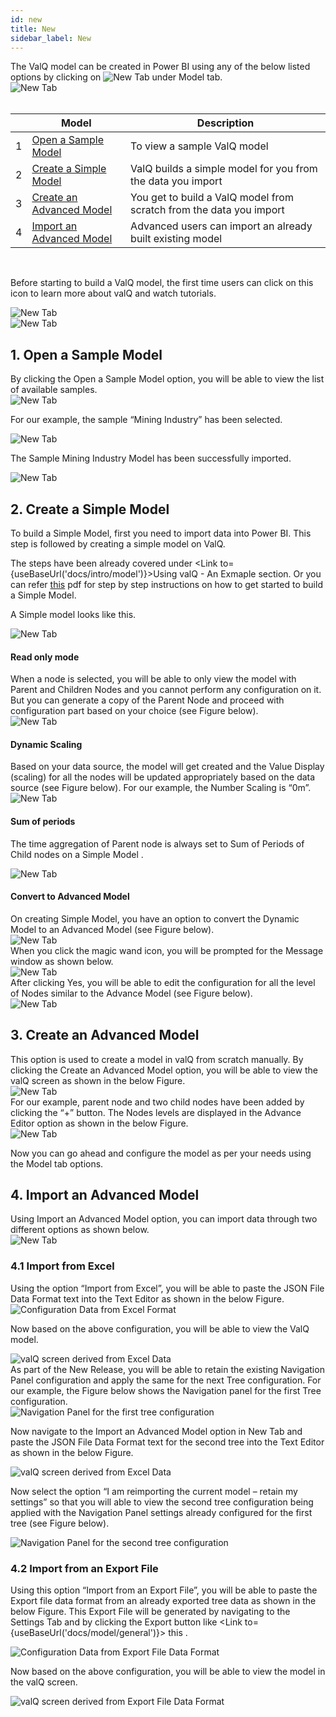 ```yaml
---
id: new
title: New
sidebar_label: New
---
```



<div style={{textAlign: 'justify'}}>
The ValQ model can be created in Power BI using any of the below listed options by clicking on  <img alt="New Tab" src={useBaseUrl('/doc-images/model/new icon.png')} width={58} height={35} />  under Model tab.
</ div> <br />

<div style={{textAlign: 'center'}}>
  <Zoom>
<img alt="New Tab" src={useBaseUrl('/doc-images/model/new1.png')} />
  </Zoom>
</div> <br />

<div style={{textAlign: 'justify'}} className="table-center">

|   | Model                            | Description                                                                                                                                                                                                                                                                                                                                                                                                                                                |
|---|----------------------------------|---------------------------------------------------------------------------------------|
| 1 | [Open a Sample Model](#1-open-a-sample-model)           | To view a sample ValQ model  |
| 2 | [Create a Simple Model](#2-create-a-simple-model)       | ValQ builds a simple model for you from the data you import  |
| 3 | [Create an Advanced Model](#3-create-an-advanced-model) | You get to build a ValQ model from scratch from the data you import  |
| 4 | [Import an Advanced Model](#4-import-an-advanced-model) | Advanced users can import an already built existing model  |

</div> <br />

Before starting to build a ValQ model, the first time users can click on this icon to learn more about valQ and watch tutorials.

<div style={{textAlign: 'center'}}>
  <Zoom>
<img alt="New Tab" src={useBaseUrl('/doc-images/model/new21.png')}/>
  </Zoom>
</div>

<div style={{textAlign: 'center'}}>
  <Zoom>
<img alt="New Tab" src={useBaseUrl('/doc-images/model/new22.png')}/>
  </Zoom>
</div>

## 1. Open a Sample Model

<div style={{textAlign: 'justify'}}>
By clicking the Open a Sample Model option, you will be able to view the list of
available samples.
</ div> <br />

<div style={{textAlign: 'center'}}>
  <Zoom>
<img alt="New Tab" src={useBaseUrl('/doc-images/model/new2.png')} />
  </Zoom>
</ div> <br />

For our example, the sample “Mining Industry” has been selected.

<div style={{textAlign: 'center'}}>
  <Zoom>
<img alt="New Tab" src={useBaseUrl('/doc-images/model/new3.png')} />
  </Zoom>
</ div> <br />

The Sample Mining Industry Model has been successfully imported.


<div style={{textAlign: 'center'}}>
  <Zoom>
<img alt="New Tab" src={useBaseUrl('/doc-images/model/new4.png')} />
  </Zoom>
</ div>

## 2. Create a Simple Model


To build a Simple Model, first you need to import data into Power BI. This step is followed by creating a
simple model on ValQ.

The steps have been already covered under <Link to={useBaseUrl('docs/intro/model')}>Using valQ - An Exmaple</Link> section. 
Or you can refer <a href="https://valq.com/wp-content/uploads/valq-for-microsoft-power-bi-beginners-tutorial.pdf" target="_blank">this</a> pdf for step by step instructions on how to get started to build a Simple Model. <br />


A Simple model looks like this.

<div style={{textAlign: 'center'}}>
  <Zoom>
<img alt="New Tab" src={useBaseUrl('/doc-images/model/new10.png')} />
  </Zoom>
</ div>

#### Read only mode

<div style={{textAlign: 'justify'}}>
When a node is selected, you will be able to only view the model with Parent
and Children Nodes and you cannot perform any
configuration on it. But you can generate a copy of the Parent Node
and proceed with configuration part based on your choice (see Figure
below).
</ div> <br />

<div style={{textAlign: 'center'}}>
  <Zoom>
<img alt="New Tab" src={useBaseUrl('/doc-images/model/new11.png')} />
  </Zoom>
</ div>

#### Dynamic Scaling

<div style={{textAlign: 'justify'}}>
Based on your data source, the model will get created and
the Value Display (scaling) for all the nodes will be updated appropriately based
on the data source (see Figure below). For our example, the Number
Scaling is “0m”.
</ div> <br />

<div style={{textAlign: 'center'}}>
  <Zoom>
<img alt="New Tab" src={useBaseUrl('/doc-images/model/new12.png')} />
  </Zoom>
</ div>

#### Sum of periods

The time aggregation of Parent node is always set to Sum of Periods of Child nodes on a Simple Model    .

<div style={{textAlign: 'center'}}>
  <Zoom>
<img alt="New Tab" src={useBaseUrl('/doc-images/model/new17.png')} />
  </Zoom>
</ div>

#### Convert to Advanced Model

<div style={{textAlign: 'justify'}}>
On creating Simple Model, you have an option to convert the Dynamic
Model to an Advanced Model (see Figure below).
</ div> <br />

<div style={{textAlign: 'center'}}>
  <Zoom>
<img alt="New Tab" src={useBaseUrl('/doc-images/model/new13.png')} />
  </Zoom>
</ div> <br />

<div style={{textAlign: 'justify'}}>
When you click the magic wand icon, you will be prompted for the Message
window as shown below.
</ div> <br />

<div style={{textAlign: 'center'}}>
  <Zoom>
<img alt="New Tab" src={useBaseUrl('/doc-images/model/new14.png')} />
  </Zoom>
</ div> <br />

<div style={{textAlign: 'justify'}}>
After clicking Yes, you will be able to edit the configuration for all
the level of Nodes similar to the Advance Model (see Figure below).
</ div> <br />

<div style={{textAlign: 'center'}}>
  <Zoom>
<img alt="New Tab" src={useBaseUrl('/doc-images/model/new15.png')} />
  </Zoom>
</ div> <br />

## 3. Create an Advanced Model

<div style={{textAlign: 'justify'}}>
This option is used to create a model in valQ from scratch manually.
By clicking the Create  an Advanced Model option, you will
be able to view the valQ screen as shown in the below Figure.
</ div> <br />

<div style={{textAlign: 'center'}}>
  <Zoom>
<img alt="New Tab" src={useBaseUrl('/doc-images/model/new18.png')} />
  </Zoom>
</ div> <br />

<div style={{textAlign: 'justify'}}>
For our example, parent node and two child nodes have been added by clicking the “+” button.
The Nodes levels are displayed in the Advance Editor option as
shown in the below Figure.
</ div> <br />

<div style={{textAlign: 'center'}}>
  <Zoom>
<img alt="New Tab" src={useBaseUrl('/doc-images/model/new19.png')} />
  </Zoom>
</ div> <br />

Now you can go ahead and configure the model as per your needs using the Model tab options.

## 4. Import an Advanced Model

<div style={{textAlign: 'justify'}}>
Using Import an Advanced Model option, you can import
data through two different options as shown below.
</ div> <br />

<div style={{textAlign: 'center'}}>
  <Zoom>
<img alt="New Tab" src={useBaseUrl('/doc-images/model/new20.png')} />
  </Zoom>
</ div> <br />

### 4.1 Import from Excel

<div style={{textAlign: 'justify'}}>
Using the option “Import from Excel”, you will be able to paste the JSON
File Data Format text into the Text Editor as shown in the below Figure.
</ div> <br />

<div style={{textAlign: 'center'}}>
  <Zoom>
<img alt="Configuration Data from Excel Format" src={useBaseUrl('/doc-images/12.31.png')} />
  </Zoom>
</ div> <br />

Now based on the above configuration, you will be able to view the ValQ model.

<div style={{textAlign: 'center'}}>
  <Zoom>
<img alt="valQ screen derived from Excel Data" src={useBaseUrl('/doc-images/12.32.png')} />
  </Zoom>
</ div> <br />  

<div style={{textAlign: 'justify'}}>
As part of the New Release, you will be able to retain the existing
Navigation Panel configuration and apply the same for the next Tree
configuration. For our example, the Figure below shows the Navigation
panel for the first Tree configuration.
</ div> <br />

<div style={{textAlign: 'center'}}>
  <Zoom>
<img alt="Navigation Panel for the first tree configuration" src={useBaseUrl('/doc-images/12.33.png')} />
  </Zoom>
</ div> <br />

Now navigate to the Import an Advanced Model option in New Tab and paste
the JSON File Data Format text for the second tree into the Text Editor
as shown in the below Figure.

<div style={{textAlign: 'center'}}>
  <Zoom>
<img alt="valQ screen derived from Excel Data" src={useBaseUrl('/doc-images/12.34.png')} />
  </Zoom>
</ div> <br />

Now select the option “I am reimporting the current model – retain my
settings” so that you will able to view the second tree configuration
being applied with the Navigation Panel settings already configured for
the first tree (see Figure below).

  <Zoom>
<img alt="Navigation Panel for the second tree configuration" src={useBaseUrl('/doc-images/12.35.png')} />
  </Zoom>

### 4.2 Import from an Export File

Using this option “Import from an Export File”, you will be able to
paste the Export file data format from an already exported tree data as
shown in the below Figure. This Export File will be generated by
navigating to the Settings Tab and by clicking the Export button like <Link to={useBaseUrl('docs/model/general')}> this </Link>.

<div style={{textAlign: 'center'}}>
<Zoom>
<img alt="Configuration Data from Export File Data Format" src={useBaseUrl('/doc-images/12.36.png')} />
</Zoom>
</ div> <br />

Now based on the above configuration, you will be able to view the model in the valQ screen.

<Zoom>
<img alt="valQ screen derived from Export File Data Format" src={useBaseUrl('/doc-images/12.37.png')} />
</Zoom>

